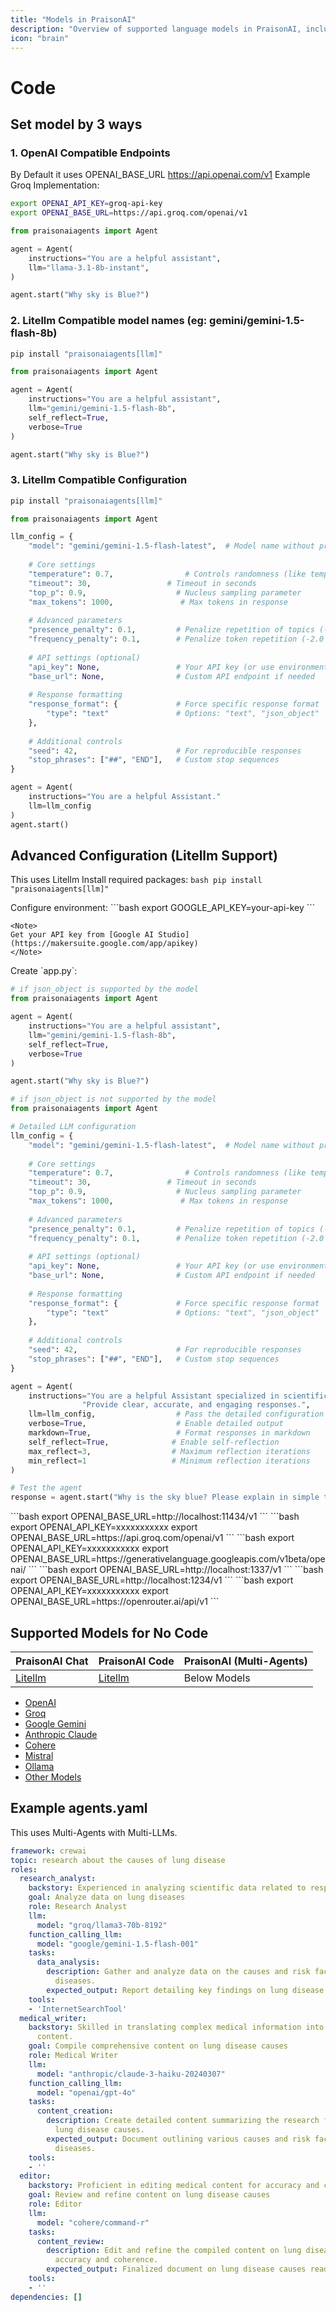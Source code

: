 ```yaml
---
title: "Models in PraisonAI"
description: "Overview of supported language models in PraisonAI, including OpenAI, Groq, Google Gemini, Anthropic Claude, and configuration examples"
icon: "brain"
---
```


# Code

## Set model by 3 ways

### 1. OpenAI Compatible Endpoints

<Note>By Default it uses OPENAI_BASE_URL https://api.openai.com/v1 </Note>
Example Groq Implementation:

```bash
export OPENAI_API_KEY=groq-api-key
export OPENAI_BASE_URL=https://api.groq.com/openai/v1
```

```python
from praisonaiagents import Agent

agent = Agent(
    instructions="You are a helpful assistant",
    llm="llama-3.1-8b-instant",
)

agent.start("Why sky is Blue?")
```

### 2. Litellm Compatible model names (eg: gemini/gemini-1.5-flash-8b)

```bash
pip install "praisonaiagents[llm]"
```

```python
from praisonaiagents import Agent

agent = Agent(
    instructions="You are a helpful assistant",
    llm="gemini/gemini-1.5-flash-8b",
    self_reflect=True,
    verbose=True
)

agent.start("Why sky is Blue?")
```

### 3. Litellm Compatible Configuration

```bash
pip install "praisonaiagents[llm]"
```

```python 
from praisonaiagents import Agent

llm_config = {
    "model": "gemini/gemini-1.5-flash-latest",  # Model name without provider prefix
    
    # Core settings
    "temperature": 0.7,                # Controls randomness (like temperature)
    "timeout": 30,                 # Timeout in seconds
    "top_p": 0.9,                    # Nucleus sampling parameter
    "max_tokens": 1000,               # Max tokens in response
    
    # Advanced parameters
    "presence_penalty": 0.1,         # Penalize repetition of topics (-2.0 to 2.0)
    "frequency_penalty": 0.1,        # Penalize token repetition (-2.0 to 2.0)
    
    # API settings (optional)
    "api_key": None,                 # Your API key (or use environment variable)
    "base_url": None,                # Custom API endpoint if needed
    
    # Response formatting
    "response_format": {             # Force specific response format
        "type": "text"               # Options: "text", "json_object"
    },
    
    # Additional controls
    "seed": 42,                      # For reproducible responses
    "stop_phrases": ["##", "END"],   # Custom stop sequences
}

agent = Agent(
    instructions="You are a helpful Assistant."
    llm=llm_config
)
agent.start()
```

## Advanced Configuration (Litellm Support)

<Note>This uses Litellm</Note>
<Steps>
  <Step title="Install Package">
    Install required packages:
    ```bash
    pip install "praisonaiagents[llm]"
    ```
  </Step>

  <Step title="Setup Environment">
    Configure environment:
    ```bash
    export GOOGLE_API_KEY=your-api-key
    ```
    
    <Note>
    Get your API key from [Google AI Studio](https://makersuite.google.com/app/apikey)
    </Note>
  </Step>

  <Step title="Create Agent">
    Create `app.py`:

<CodeGroup>

```python Basic
# if json_object is supported by the model
from praisonaiagents import Agent

agent = Agent(
    instructions="You are a helpful assistant",
    llm="gemini/gemini-1.5-flash-8b",
    self_reflect=True,
    verbose=True
)

agent.start("Why sky is Blue?")
```

```python Advanced 
# if json_object is not supported by the model
from praisonaiagents import Agent

# Detailed LLM configuration
llm_config = {
    "model": "gemini/gemini-1.5-flash-latest",  # Model name without provider prefix
    
    # Core settings
    "temperature": 0.7,                # Controls randomness (like temperature)
    "timeout": 30,                 # Timeout in seconds
    "top_p": 0.9,                    # Nucleus sampling parameter
    "max_tokens": 1000,               # Max tokens in response
    
    # Advanced parameters
    "presence_penalty": 0.1,         # Penalize repetition of topics (-2.0 to 2.0)
    "frequency_penalty": 0.1,        # Penalize token repetition (-2.0 to 2.0)
    
    # API settings (optional)
    "api_key": None,                 # Your API key (or use environment variable)
    "base_url": None,                # Custom API endpoint if needed
    
    # Response formatting
    "response_format": {             # Force specific response format
        "type": "text"               # Options: "text", "json_object"
    },
    
    # Additional controls
    "seed": 42,                      # For reproducible responses
    "stop_phrases": ["##", "END"],   # Custom stop sequences
}

agent = Agent(
    instructions="You are a helpful Assistant specialized in scientific explanations. "
                "Provide clear, accurate, and engaging responses.",
    llm=llm_config,                  # Pass the detailed configuration
    verbose=True,                    # Enable detailed output
    markdown=True,                   # Format responses in markdown
    self_reflect=True,              # Enable self-reflection
    max_reflect=3,                  # Maximum reflection iterations
    min_reflect=1                   # Minimum reflection iterations
)

# Test the agent
response = agent.start("Why is the sky blue? Please explain in simple terms.")

```
</CodeGroup>
</Step>
</Steps>

<AccordionGroup>
  <Accordion title="Ollama Integration" defaultOpen>
    ```bash
    export OPENAI_BASE_URL=http://localhost:11434/v1
    ```
  </Accordion>
  <Accordion title="Groq Integration" defaultOpen>
    ```bash
    export OPENAI_API_KEY=xxxxxxxxxxx
    export OPENAI_BASE_URL=https://api.groq.com/openai/v1
    ```
  </Accordion>
  <Accordion title="Google Gemini" defaultOpen> 
    ```bash
    export OPENAI_API_KEY=xxxxxxxxxxx
    export OPENAI_BASE_URL=https://generativelanguage.googleapis.com/v1beta/openai/
    ```
  </Accordion>
  <Accordion title="Jan AI Integration" defaultOpen>
    ```bash
    export OPENAI_BASE_URL=http://localhost:1337/v1
    ```
  </Accordion>
  <Accordion title="LM Studio Integration" defaultOpen>
    ```bash
    export OPENAI_BASE_URL=http://localhost:1234/v1
    ```
  </Accordion>
  <Accordion title="OpenRouter Integration" defaultOpen>
    ```bash
    export OPENAI_API_KEY=xxxxxxxxxxx
    export OPENAI_BASE_URL=https://openrouter.ai/api/v1
    ```
  </Accordion>

</AccordionGroup>

## Supported Models for No Code

| PraisonAI Chat | PraisonAI Code | PraisonAI (Multi-Agents) |
| --- | --- | --- |
| [Litellm](https://litellm.vercel.app/docs/providers) | [Litellm](https://litellm.vercel.app/docs/providers) | Below Models |

- [OpenAI](models/openai.md)
- [Groq](models/groq.md)
- [Google Gemini](models/google.md)
- [Anthropic Claude](models/anthropic.md)
- [Cohere](models/cohere.md)
- [Mistral](models/mistral.md)
- [Ollama](models/ollama.md)
- [Other Models](models/other.md)


## Example agents.yaml

This uses Multi-Agents with Multi-LLMs.

```yaml
framework: crewai
topic: research about the causes of lung disease
roles:
  research_analyst:
    backstory: Experienced in analyzing scientific data related to respiratory health.
    goal: Analyze data on lung diseases
    role: Research Analyst
    llm:  
      model: "groq/llama3-70b-8192"
    function_calling_llm: 
      model: "google/gemini-1.5-flash-001"
    tasks:
      data_analysis:
        description: Gather and analyze data on the causes and risk factors of lung
          diseases.
        expected_output: Report detailing key findings on lung disease causes.
    tools:
    - 'InternetSearchTool'
  medical_writer:
    backstory: Skilled in translating complex medical information into accessible
      content.
    goal: Compile comprehensive content on lung disease causes
    role: Medical Writer
    llm:  
      model: "anthropic/claude-3-haiku-20240307"
    function_calling_llm: 
      model: "openai/gpt-4o"
    tasks:
      content_creation:
        description: Create detailed content summarizing the research findings on
          lung disease causes.
        expected_output: Document outlining various causes and risk factors of lung
          diseases.
    tools:
    - ''
  editor:
    backstory: Proficient in editing medical content for accuracy and clarity.
    goal: Review and refine content on lung disease causes
    role: Editor
    llm:  
      model: "cohere/command-r"
    tasks:
      content_review:
        description: Edit and refine the compiled content on lung disease causes for
          accuracy and coherence.
        expected_output: Finalized document on lung disease causes ready for dissemination.
    tools:
    - ''
dependencies: []
```